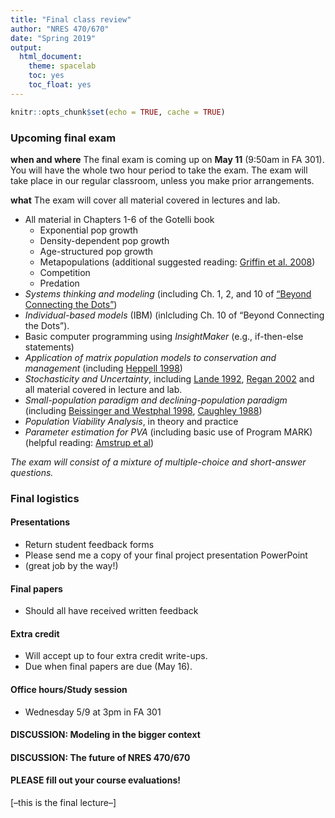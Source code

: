 ```yaml
---
title: "Final class review"
author: "NRES 470/670"
date: "Spring 2019"
output: 
  html_document: 
    theme: spacelab
    toc: yes
    toc_float: yes
---
```


```r
knitr::opts_chunk$set(echo = TRUE, cache = TRUE)
```


### Upcoming final exam

**when and where** The final exam is coming up on **May 11** (9:50am in FA 301). You will have the whole two hour period to take the exam. The exam will take place in our regular classroom, unless you make prior arrangements. 

**what** The exam will cover all material covered in lectures and lab.

- All material in Chapters 1-6 of the Gotelli book
    - Exponential pop growth
    - Density-dependent pop growth
    - Age-structured pop growth
    - Metapopulations (additional suggested reading: [Griffin et al. 2008](griffin1.pdf))
    - Competition
    - Predation
- *Systems thinking and modeling* (including Ch. 1, 2, and 10 of ["Beyond Connecting the Dots"](http://beyondconnectingthedots.com/))
- *Individual-based models* (IBM) (inlcluding Ch. 10 of "Beyond Connecting the Dots").
- Basic computer programming using *InsightMaker* (e.g., if-then-else statements)
- *Application of matrix population models to conservation and management* (including [Heppell 1998](heppell1.pdf))
- *Stochasticity and Uncertainty*, including [Lande 1992](lande.pdf), [Regan 2002](Regan_2002.pdf) and all material covered in lecture and lab.
- *Small-population paradigm and declining-population paradigm* (including [Beissinger and Westphal 1998](beissinger1.pdf), [Caughley 1988](caughley1.pdf))  
- *Population Viability Analysis*, in theory and practice
- *Parameter estimation for PVA* (including basic use of Program MARK) (helpful reading: [Amstrup et al](amstrup1.pdf))

*The exam will consist of a mixture of multiple-choice and short-answer questions.*

### Final logistics

#### Presentations

- Return student feedback forms
- Please send me a copy of your final project presentation PowerPoint
- (great job by the way!)

#### Final papers

- Should all have received written feedback

#### Extra credit

- Will accept up to four extra credit write-ups. 
- Due when final papers are due (May 16).

#### Office hours/Study session

- Wednesday 5/9 at 3pm in FA 301

#### DISCUSSION: Modeling in the bigger context

#### DISCUSSION: The future of NRES 470/670


#### PLEASE fill out your course evaluations!



[--this is the final lecture--]



























